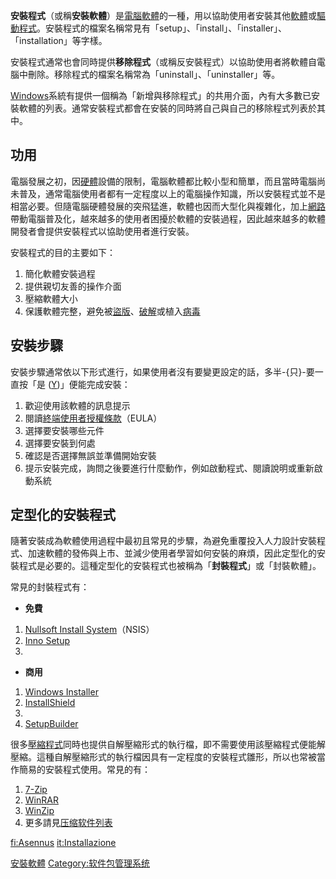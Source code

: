 {{Multiple issues|
{{Unreferenced|time=2016-06-15T20:56:49+00:00}}
{{Expand language|1=en|time=2021-08-19T05:37:32+00:00}}
}}
{{noteTA
|G1=IT
}}
'''安裝程式'''（或稱'''安裝軟體'''）是[[電腦|電腦]][[軟體|軟體]]的一種，用以協助使用者安裝其他[[軟體|軟體]]或[[驅動程式|驅動程式]]。安裝程式的檔案名稱常見有「setup」、「install」、「installer」、「installation」等字樣。

安裝程式通常也會同時提供'''移除程式'''（或稱反安裝程式）以協助使用者將軟體自電腦中刪除。移除程式的檔案名稱常為「uninstall」、「uninstaller」等。

[[Windows|Windows]]系統有提供一個稱為「新增與移除程式」的共用介面，內有大多數已安裝軟體的列表。通常安裝程式都會在安裝的同時將自己與自己的移除程式列表於其中。

==功用==
電腦發展之初，因[[硬體|硬體]]設備的限制，電腦軟體都比較小型和簡單，而且當時電腦尚未普及，通常電腦使用者都有一定程度以上的電腦操作知識，所以安裝程式並不是相當必要。但隨電腦硬體發展的突飛猛進，軟體也因而大型化與複雜化，加上[[網路|網路]]帶動電腦普及化，越來越多的使用者困擾於軟體的安裝過程，因此越來越多的軟體開發者會提供安裝程式以協助使用者進行安裝。

安裝程式的目的主要如下：
#簡化軟體安裝過程
#提供親切友善的操作介面
#壓縮軟體大小
#保護軟體完整，避免被[[盜版|盜版]]、[[破解|破解]]或植入[[病毒|病毒]]

==安裝步驟==
安裝步驟通常依以下形式進行，如果使用者沒有要變更設定的話，多半-{只}-要一直按「是 (<span style="text-decoration: underline;">Y</span>)」便能完成安裝：
#歡迎使用該軟體的訊息提示
#閱讀[[終端使用者授權條款|終端使用者授權條款]]（EULA）
#選擇要安裝哪些元件
#選擇要安裝到何處
#確認是否選擇無誤並準備開始安裝
#提示安裝完成，詢問之後要進行什麼動作，例如啟動程式、閱讀說明或重新啟動系統

==定型化的安裝程式==
隨著安裝成為軟體使用過程中最初且常見的步驟，為避免重覆投入人力設計安裝程式、加速軟體的發佈與上市、並減少使用者學習如何安裝的麻煩，因此定型化的安裝程式是必要的。這種定型化的安裝程式也被稱為「'''封裝程式'''」或「封裝軟體」。

常見的封裝程式有：
*'''免費'''
#[[Nullsoft_Install_System|Nullsoft Install System]]（NSIS）
#[[Inno_Setup|Inno Setup]]
#{{Link-en|Windows Installer XML toolset|WiX}}

*'''商用'''
#[[Windows_Installer|Windows Installer]]
#[[InstallShield|InstallShield]]
#{{Link-en|Wise| Wise (software)}}
#[[SetupBuilder|SetupBuilder]]

很多[[壓縮程式|壓縮程式]]同時也提供自解壓縮形式的執行檔，即不需要使用該壓縮程式便能解壓縮。這種自解壓縮形式的執行檔因具有一定程度的安裝程式雛形，所以也常被當作簡易的安裝程式使用。常見的有：
#[[7-Zip|7-Zip]]
#[[WinRAR|WinRAR]]
#[[WinZip|WinZip]]
#更多請見[[压缩软件列表|压缩软件列表]]

[[Category:安裝軟體|]]
[[Category:软件包管理系统|Category:软件包管理系统]]
[[fi:Asennus|fi:Asennus]]
[[it:Installazione|it:Installazione]]